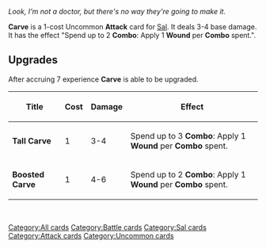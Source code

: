 

{{Card Infobox|cardtype=Attack|decktype=Battle|name=Carve|set=Uncommon|expreq=7|upgrade1=Tall Carve: Spend up to 3 '''Combo''': Apply 1 '''Wound''' per '''Combo''' spent.|upgrade2=Boosted Carve: 4-6 damage||image=Carve.png|cost=1}}

''Look, I'm not a doctor, but there's no way they're going to make it.''

'''Carve''' is a 1-cost Uncommon '''Attack''' card for [[Sal]]. It deals 3-4 base damage. It has the effect "Spend up to 2 '''Combo''': Apply 1 '''Wound''' per '''Combo''' spent.".

== Upgrades ==
After accruing 7 experience '''Carve''' is able to be upgraded.
{| class="wikitable"
|+
!Title
!Cost
!Damage
!Effect
|-
|'''Tall Carve'''
|1
|3-4
|Spend up to 3 '''Combo''': Apply 1 '''Wound''' per '''Combo''' spent.
|-
|'''Boosted Carve'''
|1
|4-6
|Spend up to 2 '''Combo''': Apply 1 '''Wound''' per '''Combo''' spent.
|}
<br />[[Category:All cards]]
[[Category:Battle cards]]
[[Category:Sal cards]]
[[Category:Attack cards]]
[[Category:Uncommon cards]]